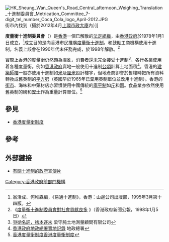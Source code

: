 [[File:HK_Sheung_Wan_Queen's_Road_Central_afternoon_Weighing_Translation_十進制委員會_Metrication_Committee_7-digit_tel_number_Coca_Cola_logo_April-2012.JPG|thumb]]街市內找到（攝於2012年4月[[上環市政大廈|上環市政大廈]]內）]]

'''度量衡十進制委員會'''（{{lang-en|'''Metrication Committee'''}}）是[[香港|香港]]一個已解散的[[香港法定組織|法定組織]]，由[[香港政府|香港政府]]於1978年1月1日成立，<ref>翁活成、何稚森編，《易通十進制》，香港：山邊公司出版部，1995年3月第十四版。</ref>成立目的是向香港市民推廣[[度量衡|度量衡]][[公制|十進制]]，和鼓勵工商機構使用十進制，名義上該會在1990年代末任務完成，於1998年解散。<ref>《[http://www.info.gov.hk/gia/general/dib/c0105.htm 度量衡十進制委員會對社會貢獻良多] {{Wayback|url=http://www.info.gov.hk/gia/general/dib/c0105.htm |date=20181117151458 }}》（香港政府新聞公報，1998年1月5日）</ref>

實際上香港的度量衡仍然頗為混亂，消費者還未完全接受十進制<ref>[http://www.lsc.com.hk/a005.htm 爭拗名詞，捨本逐末] {{Wayback|url=http://www.lsc.com.hk/a005.htm |date=20201126235213 }}梁守肫土地測量顧問有限公司</ref>，各行各業使用着各種度量衡。例如[[香港政府|香港政府]]賣地一般使用十進制[[公頃|公頃]]計算土地面積<ref>[http://www.landsd.gov.hk/tc/landsale/index.htm 香港政府地政總署賣地記錄] {{Wayback|url=http://www.landsd.gov.hk/tc/landsale/index.htm |date=20201124011221 }}地政總署</ref>。香港的[[建築師|建築師樓]]一般亦使用十進制如[[米_(單位)|米]]及[[厘米|厘米]]設計樓宇，但地產商卻會於售樓時把所有資料轉換成舊英制的[[平方呎|平方呎]]（英國早於1965年已棄用英制單位並改用十進制）。香港的[[街市|街市]]、海味和中藥材店亦習慣使用中國傳統的[[庫平制|庫平制]]如[[斤|斤]]和[[兩|兩]]。食品業亦依然使用舊英制的磅和[[安士|安士]]作為重量計算單位。<ref> [http://wapedia.mobi/zh/ 香港度量衡制度香港度量衡制度]{{dead link|date=2018年2月 |bot=InternetArchiveBot |fix-attempted=yes }}</ref>

==參見==
*[[香港度量衡制度|香港度量衡制度]]

==參考==
{{reflist}}

==外部鍵接==
*[http://hk.youtube.com/results?search_query=%E5%8D%81%E9%80%B2%E5%88%B6%E6%94%BF%E5%BA%9C%E5%AE%A3%E5%82%B3%E7%89%87&search_type=&aq=f 有關十進制的政府宣傳片]

{{HK-poli-stub}}

[[Category:香港政府前部門機構|Category:香港政府前部門機構]]